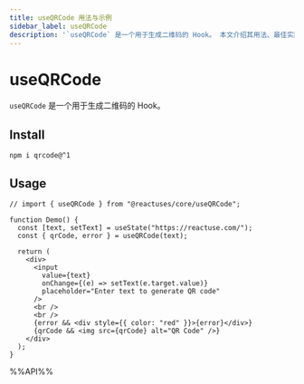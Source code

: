 ```yaml
---
title: useQRCode 用法与示例
sidebar_label: useQRCode
description: '`useQRCode` 是一个用于生成二维码的 Hook。 本文介绍其用法、最佳实践与代码示例。适用于 React 开发中需要处理副作用的场景。'
---
```

# useQRCode

`useQRCode` 是一个用于生成二维码的 Hook。

## Install

```shell
npm i qrcode@^1
```

## Usage

```tsx live 
// import { useQRCode } from "@reactuses/core/useQRCode";

function Demo() {
  const [text, setText] = useState("https://reactuse.com/");
  const { qrCode, error } = useQRCode(text);

  return (
    <div>
      <input
        value={text}
        onChange={(e) => setText(e.target.value)}
        placeholder="Enter text to generate QR code"
      />
      <br />
      <br />
      {error && <div style={{ color: "red" }}>{error}</div>}
      {qrCode && <img src={qrCode} alt="QR Code" />}
    </div>
  );
}
```

%%API%%
